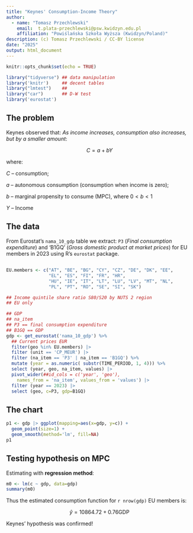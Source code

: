 ```yaml
---
title: "Keynes' Consumption-Income Theory"
author: 
  - name: "Tomasz Przechlewski"
    email:  t.plata-przechlewski@psw.kwidzyn.edu.pl
    affiliation: "Powiślańska Szkoła Wyższa (Kwidzyn/Poland)"
description: (c) Tomasz Przechlewski / CC-BY license 
date: "2025"
output: html_document
---
```


```r
knitr::opts_chunk$set(echo = TRUE)

library("tidyverse") ## data manipulation
library('knitr')     ## decent tables
library("lmtest")    ##
library("car")       ## D-W test
library('eurostat')
```


## The problem 

Keynes observed that: *As income increases, consumption also 
increases, but by a smaller amount*:

$$C = a + b Y$$

where: 

$C$ -- consumption;

$a$ -- autonomous consumption (consumption when income is zero);

$b$ -- marginal propensity to consume (MPC), where $0< b <1$

$Y$ -- Income

## The data

From Eurostat's `nama_10_gdp` table we extract:
`P3` (*Final consumption expenditure*) 
and 'B1GQ' (*Gross domestic product at market prices*) 
for EU members in 2023 using R's `eurostat` package.

##

```r
EU.members <- c("AT", "BE", "BG", "CY", "CZ", "DE", "DK", "EE", 
                "EL", "ES", "FI", "FR", "HR",
                "HU", "IE", "IT", "LT", "LU", "LV", "MT", "NL", 
                "PL", "PT", "RO", "SE", "SI", "SK")

## Income quintile share ratio S80/S20 by NUTS 2 region
## EU only

## GDP
## na_item
## P3 == final consumption expenditure
## B1GQ == GDP
gdp <- get_eurostat('nama_10_gdp') %>%
  ## Current prices EUR
  filter(geo %in% EU.members) |>
  filter (unit == 'CP_MEUR') |>
  filter (na_item == 'P3' | na_item == 'B1GQ') %>%
  mutate (year = as.numeric( substr(TIME_PERIOD, 1, 4))) %>%
  select (year, geo, na_item, values) |>
  pivot_wider(##id_cols = c('year', 'geo'),
    names_from = 'na_item', values_from = 'values') |>
  filter (year == 2023) |>
  select (geo, c=P3, gdp=B1GQ)
```

## The chart

```r
p1 <- gdp |> ggplot(mapping=aes(x=gdp, y=c)) +
  geom_point(size=1) +
  geom_smooth(method='lm', fill=NA) 
p1
```


## Testing hypothesis on MPC

Estimating with **regression method**:

```r
m0 <- lm(c ~ gdp, data=gdp)
summary(m0)
```

Thus the estimated consumption function for `r nrow(gdp)` EU members
is:

$$ \hat y = 10864.72 + 0.76 \mathrm{GDP}$$

Keynes' hypothesis was confirmed!
